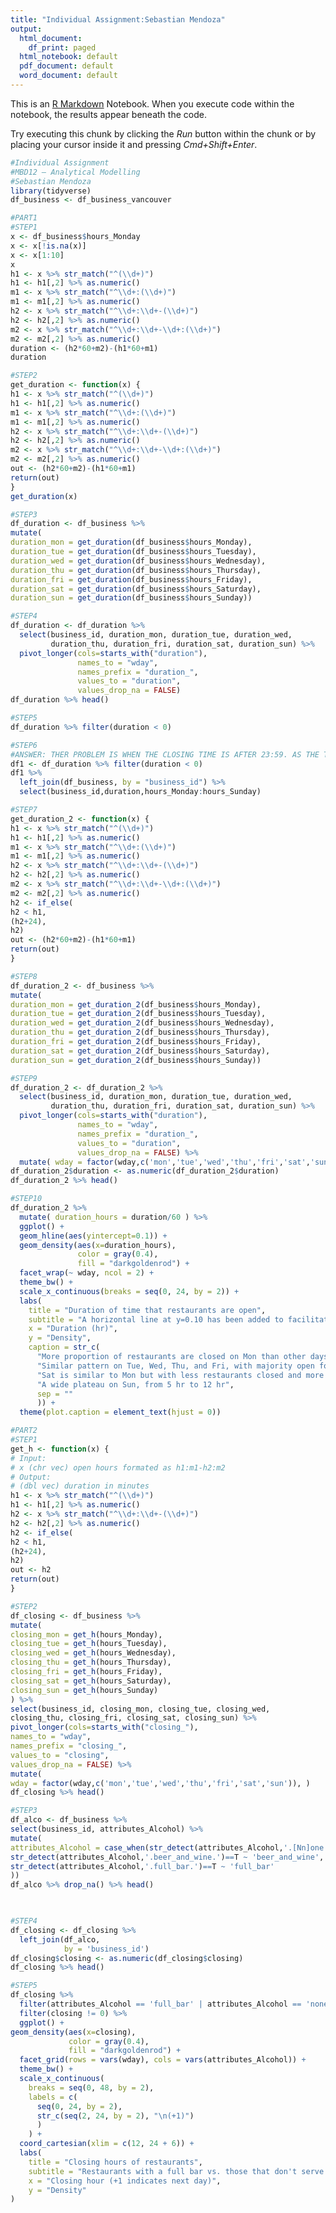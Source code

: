 ```yaml
---
title: "Individual Assignment:Sebastian Mendoza"
output:
  html_document:
    df_print: paged
  html_notebook: default
  pdf_document: default
  word_document: default
---
```


This is an [R Markdown](http://rmarkdown.rstudio.com) Notebook. When you execute code within the notebook, the results appear beneath the code. 

Try executing this chunk by clicking the *Run* button within the chunk or by placing your cursor inside it and pressing *Cmd+Shift+Enter*. 

```r
#Individual Assignment
#MBD12 – Analytical Modelling
#Sebastian Mendoza
library(tidyverse)
df_business <- df_business_vancouver

```

```r
#PART1
#STEP1
x <- df_business$hours_Monday
x <- x[!is.na(x)]
x <- x[1:10]
x
h1 <- x %>% str_match("^(\\d+)")
h1 <- h1[,2] %>% as.numeric()
m1 <- x %>% str_match("^\\d+:(\\d+)")
m1 <- m1[,2] %>% as.numeric()
h2 <- x %>% str_match("^\\d+:\\d+-(\\d+)")
h2 <- h2[,2] %>% as.numeric()
m2 <- x %>% str_match("^\\d+:\\d+-\\d+:(\\d+)")
m2 <- m2[,2] %>% as.numeric()
duration <- (h2*60+m2)-(h1*60+m1)
duration
```
```r
#STEP2
get_duration <- function(x) {
h1 <- x %>% str_match("^(\\d+)")
h1 <- h1[,2] %>% as.numeric()
m1 <- x %>% str_match("^\\d+:(\\d+)")
m1 <- m1[,2] %>% as.numeric()
h2 <- x %>% str_match("^\\d+:\\d+-(\\d+)")
h2 <- h2[,2] %>% as.numeric()
m2 <- x %>% str_match("^\\d+:\\d+-\\d+:(\\d+)")
m2 <- m2[,2] %>% as.numeric()
out <- (h2*60+m2)-(h1*60+m1)
return(out)
}
get_duration(x)
```
```r
#STEP3
df_duration <- df_business %>%
mutate(
duration_mon = get_duration(df_business$hours_Monday),
duration_tue = get_duration(df_business$hours_Tuesday),
duration_wed = get_duration(df_business$hours_Wednesday),
duration_thu = get_duration(df_business$hours_Thursday),
duration_fri = get_duration(df_business$hours_Friday),
duration_sat = get_duration(df_business$hours_Saturday),
duration_sun = get_duration(df_business$hours_Sunday))
```


```r
#STEP4
df_duration <- df_duration %>% 
  select(business_id, duration_mon, duration_tue, duration_wed, 
         duration_thu, duration_fri, duration_sat, duration_sun) %>% 
  pivot_longer(cols=starts_with("duration"), 
               names_to = "wday", 
               names_prefix = "duration_", 
               values_to = "duration", 
               values_drop_na = FALSE) 
df_duration %>% head() 
```
```r
#STEP5
df_duration %>% filter(duration < 0)
```
```r
#STEP6
#ANSWER: THER PROBLEM IS WHEN THE CLOSING TIME IS AFTER 23:59. AS THE TIME IS AM-PM, BY THE CHANGE OF DAY, THE CLOSURE TIME IS SMALLER THAN THE OPENING. HENCE IT HAS A NEGATIVE NUMBER.
df1 <- df_duration %>% filter(duration < 0)
df1 %>% 
  left_join(df_business, by = "business_id") %>%
  select(business_id,duration,hours_Monday:hours_Sunday)
```
```r
#STEP7
get_duration_2 <- function(x) {
h1 <- x %>% str_match("^(\\d+)")
h1 <- h1[,2] %>% as.numeric()
m1 <- x %>% str_match("^\\d+:(\\d+)")
m1 <- m1[,2] %>% as.numeric()
h2 <- x %>% str_match("^\\d+:\\d+-(\\d+)")
h2 <- h2[,2] %>% as.numeric()
m2 <- x %>% str_match("^\\d+:\\d+-\\d+:(\\d+)")
m2 <- m2[,2] %>% as.numeric()
h2 <- if_else(
h2 < h1,
(h2+24),
h2)
out <- (h2*60+m2)-(h1*60+m1)
return(out)
}
```
```r
#STEP8
df_duration_2 <- df_business %>%
mutate(
duration_mon = get_duration_2(df_business$hours_Monday),
duration_tue = get_duration_2(df_business$hours_Tuesday),
duration_wed = get_duration_2(df_business$hours_Wednesday),
duration_thu = get_duration_2(df_business$hours_Thursday),
duration_fri = get_duration_2(df_business$hours_Friday),
duration_sat = get_duration_2(df_business$hours_Saturday),
duration_sun = get_duration_2(df_business$hours_Sunday))

```

```r
#STEP9
df_duration_2 <- df_duration_2 %>% 
  select(business_id, duration_mon, duration_tue, duration_wed, 
         duration_thu, duration_fri, duration_sat, duration_sun) %>% 
  pivot_longer(cols=starts_with("duration"), 
               names_to = "wday", 
               names_prefix = "duration_", 
               values_to = "duration", 
               values_drop_na = FALSE) %>% 
  mutate( wday = factor(wday,c('mon','tue','wed','thu','fri','sat','sun')), ) 
df_duration_2$duration <- as.numeric(df_duration_2$duration) 
df_duration_2 %>% head() 

```
```r
#STEP10
df_duration_2 %>% 
  mutate( duration_hours = duration/60 ) %>% 
  ggplot() + 
  geom_hline(aes(yintercept=0.1)) + 
  geom_density(aes(x=duration_hours), 
               color = gray(0.4), 
               fill = "darkgoldenrod") + 
  facet_wrap(~ wday, ncol = 2) + 
  theme_bw() + 
  scale_x_continuous(breaks = seq(0, 24, by = 2)) + 
  labs( 
    title = "Duration of time that restaurants are open", 
    subtitle = "A horizontal line at y=0.10 has been added to facilitate comparison", 
    x = "Duration (hr)", 
    y = "Density", 
    caption = str_c( 
      "More proportion of restaurants are closed on Mon than other days of the week", "\n", 
      "Similar pattern on Tue, Wed, Thu, and Fri, with majority open for 8-10 hr", "\n", 
      "Sat is similar to Mon but with less restaurants closed and more restaurants opened for < 8 hr", "\n", 
      "A wide plateau on Sun, from 5 hr to 12 hr", 
      sep = "" 
      )) + 
  theme(plot.caption = element_text(hjust = 0))
```
```r
#PART2
#STEP1
get_h <- function(x) {
# Input:
# x (chr vec) open hours formated as h1:m1-h2:m2
# Output:
# (dbl vec) duration in minutes
h1 <- x %>% str_match("^(\\d+)")
h1 <- h1[,2] %>% as.numeric()
h2 <- x %>% str_match("^\\d+:\\d+-(\\d+)")
h2 <- h2[,2] %>% as.numeric()
h2 <- if_else(
h2 < h1,
(h2+24),
h2)
out <- h2
return(out)
}
```

```r
#STEP2
df_closing <- df_business %>% 
mutate( 
closing_mon = get_h(hours_Monday), 
closing_tue = get_h(hours_Tuesday), 
closing_wed = get_h(hours_Wednesday), 
closing_thu = get_h(hours_Thursday), 
closing_fri = get_h(hours_Friday), 
closing_sat = get_h(hours_Saturday), 
closing_sun = get_h(hours_Sunday) 
) %>% 
select(business_id, closing_mon, closing_tue, closing_wed, 
closing_thu, closing_fri, closing_sat, closing_sun) %>% 
pivot_longer(cols=starts_with("closing_"), 
names_to = "wday", 
names_prefix = "closing_", 
values_to = "closing", 
values_drop_na = FALSE) %>% 
mutate( 
wday = factor(wday,c('mon','tue','wed','thu','fri','sat','sun')), )
df_closing %>% head() 
```

```r
#STEP3
df_alco <- df_business %>% 
select(business_id, attributes_Alcohol) %>% 
mutate( 
attributes_Alcohol = case_when(str_detect(attributes_Alcohol,'.[Nn]one.')==T ~ 'none', str_detect(attributes_Alcohol,'None') ~ 'none', 
str_detect(attributes_Alcohol,'.beer_and_wine.')==T ~ 'beer_and_wine',
str_detect(attributes_Alcohol,'.full_bar.')==T ~ 'full_bar' 
))
df_alco %>% drop_na() %>% head() 

  
```
```r
#STEP4
df_closing <- df_closing %>% 
  left_join(df_alco, 
            by = 'business_id') 
df_closing$closing <- as.numeric(df_closing$closing) 
df_closing %>% head() 

```
```r
#STEP5
df_closing %>% 
  filter(attributes_Alcohol == 'full_bar' | attributes_Alcohol == 'none') %>% 
  filter(closing != 0) %>% 
  ggplot() + 
geom_density(aes(x=closing), 
             color = gray(0.4), 
             fill = "darkgoldenrod") + 
  facet_grid(rows = vars(wday), cols = vars(attributes_Alcohol)) + 
  theme_bw() + 
  scale_x_continuous( 
    breaks = seq(0, 48, by = 2), 
    labels = c( 
      seq(0, 24, by = 2), 
      str_c(seq(2, 24, by = 2), "\n(+1)") 
      ) 
    ) + 
  coord_cartesian(xlim = c(12, 24 + 6)) + 
  labs( 
    title = "Closing hours of restaurants", 
    subtitle = "Restaurants with a full bar vs. those that don't serve alcohol", 
    x = "Closing hour (+1 indicates next day)", 
    y = "Density" 
) 

```
